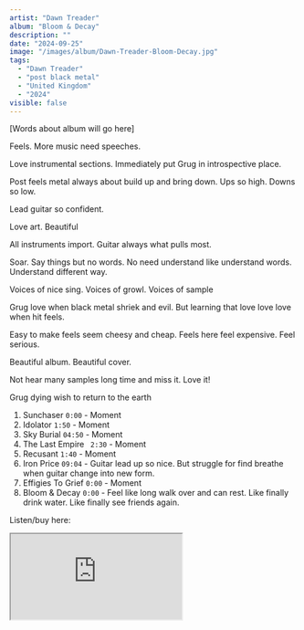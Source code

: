 ```yaml
---
artist: "Dawn Treader"
album: "Bloom & Decay"
description: ""
date: "2024-09-25"
image: "/images/album/Dawn-Treader-Bloom-Decay.jpg"
tags:
  - "Dawn Treader"
  - "post black metal"
  - "United Kingdom"
  - "2024"
visible: false
---
```


[Words about album will go here]

Feels. More music need speeches.

Love instrumental sections. Immediately put Grug in introspective place.

Post feels metal always about build up and bring down. Ups so high. Downs so low.

Lead guitar so confident.

Love art. Beautiful

All instruments import. Guitar always what pulls most.

Soar. Say things but no words. No need understand like understand words. Understand different way.

Voices of nice sing. Voices of growl. Voices of sample

Grug love when black metal shriek and evil. But learning that love love love when hit feels.

Easy to make feels seem cheesy and cheap. Feels here feel expensive. Feel serious.

Beautiful album. Beautiful cover.

Not hear many samples long time and miss it. Love it!

Grug dying wish to return to the earth

1. Sunchaser `0:00` - Moment
2. Idolator `1:50` - Moment
3. Sky Burial `04:50` - Moment
4. The Last Empire ` 2:30` - Moment
5. Recusant `1:40` - Moment
6. Iron Price `09:04` - Guitar lead up so nice. But struggle for find breathe when guitar change into new form.
7. Effigies To Grief `0:00` - Moment
8. Bloom & Decay `0:00` - Feel like long walk over and can rest. Like finally drink water. Like finally see friends
   again.

Listen/buy here:

<iframe
  style={{ border: "0", width: "350px", height: "800px" }}
  src="https://bandcamp.com/EmbeddedPlayer/album=2287043699/size=large/bgcol=333333/linkcol=ffffff/transparent=true/"
  seamless>
  <a href="https://dawntreaderuk.bandcamp.com/album/bloom-decay">
    Bloom & Decay by Dawn Treader
  </a>
</iframe>
